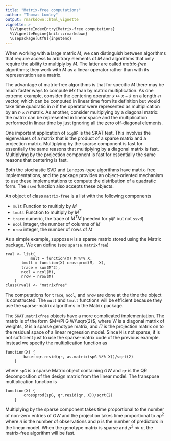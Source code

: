 ```yaml
---
title: "Matrix-free computations"
author: "Thomas Lumley"
output: rmarkdown::html_vignette
vignette: >
  %\VignetteIndexEntry{Matrix-free computations}
  %\VignetteEngine{knitr::rmarkdown}
  \usepackage[utf8]{inputenc}
---
```


When working with a large matrix $M$, we can distinguish between algorithms that require access to arbitrary elements of $M$ and algorithms that only require the ability to multiply by $M$. The latter are called *matrix-free* algorithms; they work with $M$ as a linear operator rather than with its representation as a matrix.

The advantage of matrix-free algorithms is that for specific $M$ there may be much faster ways to compute $Mx$ than by matrix multiplication.  As one extreme example, consider the centering operator $x\mapsto x-\bar x$ on a length-$n$ vector, which can be computed in linear time from its definition but would take time quadratic in $n$ if the operator were represented as multiplication by an $n\times n$ matrix. As another, consider multiplying by a diagonal matrix: the matrix can be represented in linear space and the multiplication performed in linear time by just ignoring all the zero off-diagonal elements.

One important application of `bigQF` is the SKAT test. This involves the eigenvalues of a matrix that is the product of a sparse matrix and a projection matrix. Multiplying by the sparse component is fast for essentially the same reasons that multiplying by a diagonal matrix is fast. Multiplying by the projection component is fast for essentially the same reasons that centering is fast.

Both the stochastic SVD and Lanczos-type algorithms have matrix-free implementations, and the package provides an object-oriented mechanism to use these implementations to compute the distribution of a quadratic form. The `ssvd` function also accepts these objects.

An object of class `matrix-free` is a list with the following components


* `mult`	Function to multiply by $M$
* `tmult`	Function to multiply by $M^T$
* `trace`	numeric, the trace of $M^TM$ (needed for `pQF` but not `ssvd`)
* `ncol`	integer, the number of columns of $M$
* `nrow`	integer, the number of rows of $M$

As a simple example, suppose `M` is a sparse matrix stored using the Matrix package. We can define (see `sparse.matrixfree`)

```
rval <- list(
           mult = function(X) M %*% X,
	   tmult = function(X) crossprod(M,  X),
	   trace = sum(M^2),
	   ncol = ncol(M),
	   nrow = nrow(M)
	)
class(rval) <- "matrixfree"
```

The computations for `trace`, `ncol`, and `nrow` are done at the time the object is constructed.  The `mult` and `tmult` functions will be efficient because they use the sparse-matrix algorithms in the Matrix package.

The `SKAT.matrixfree` objects have a more complicated implementation.  The matrix is of the form $M=\Pi G W/\sqrt{2}$, where $W$ is a diagonal matrix of weights, $G$ is a sparse genotype matrix, and $\Pi$ is the projection matrix on to the residual space of a linear regression model. Since `M` is not sparse, it is not sufficient just to use the sparse-matrix code of the previous example. Instead we specify the multiplication function as

```
function(X) {
        base::qr.resid(qr, as.matrix(spG %*% X))/sqrt(2)
    }
```

where `spG` is a sparse Matrix object containing $GW$ and `qr` is the QR decomposition of the design matrix from the linear model. The transpose multiplication function is

```
function(X) {
        crossprod(spG, qr.resid(qr, X))/sqrt(2)
    }
```

Multiplying by the sparse component takes time proportional to the number of non-zero entries of $GW$ and the projection takes time proportional to $np^2$ where $n$ is the number of observations and $p$ is the number of predictors in the linear model. When the genotype matrix is sparse and $p^2\ll n$, the matrix-free algorithm will be fast. 